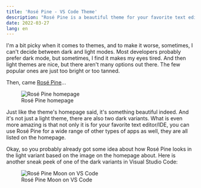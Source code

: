 ```yaml
---
title: 'Rosé Pine - VS Code Theme'
description: "Rosé Pine is a beautiful theme for your favorite text editor/IDE, and it's not just a light theme, there are also two dark variants."
date: 2022-03-27
lang: en
---
```


I'm a bit picky when it comes to themes, and to make it worse, sometimes, I can't decide between dark and light modes. Most developers probably prefer dark mode, but sometimes, I find it makes my eyes tired. And then light themes are nice, but there aren't many options out there. The few popular ones are just too bright or too tanned.

Then, came [Rosé Pine](https://rosepinetheme.com)...

<figure class="md:pt-3 lg:pt-6">
  <div class="lg:scale-120 md:scale-110">
    <Image src={rosePineHomepage} alt="Rosé Pine homepage" class="rounded-lg" />
  </div>
  <figcaption class="lg:important-mt8 md:important-mt4 text-center">Rosé Pine homepage</figcaption>
</figure>

Just like the theme's homepage said, it's something beautiful indeed. And it's not just a light theme, there are also two dark variants. What is even more amazing is that not only it is for your favorite text editor/IDE, you can use Rosé Pine for a wide range of other types of apps as well, they are all listed on the homepage.

Okay, so you probably already got some idea about how Rosé Pine looks in the light variant based on the image on the homepage about. Here is another sneak peek of one of the dark variants in Visual Studio Code:

<figure class="md:pt-3 lg:pt-6">
  <div class="lg:scale-120 md:scale-110">
    <Image src={rosePineVSCode} alt="Rosé Pine Moon on VS Code" class="rounded-lg" />
  </div>
  <figcaption class="lg:important-mt8 md:important-mt4 text-center">
    Rosé Pine Moon on VS Code
  </figcaption>
</figure>
